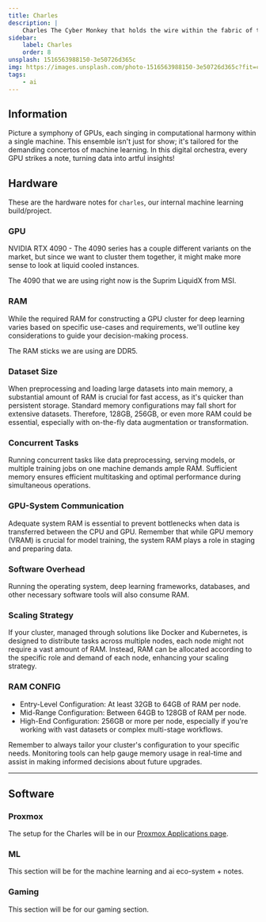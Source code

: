 ```yaml
---
title: Charles
description: |
    Charles The Cyber Monkey that holds the wire within the fabric of the matrix.
sidebar:
    label: Charles
    order: 8
unsplash: 1516563988150-3e50726d365c
img: https://images.unsplash.com/photo-1516563988150-3e50726d365c?fit=crop&w=1400&h=700&q=75
tags:
    - ai
---
```


## Information

Picture a symphony of GPUs, each singing in computational harmony within a single machine.
This ensemble isn't just for show; it's tailored for the demanding concertos of machine learning.
In this digital orchestra, every GPU strikes a note, turning data into artful insights!

## Hardware

These are the hardware notes for `charles`, our internal machine learning build/project.

### GPU

NVIDIA RTX 4090 - The 4090 series has a couple different variants on the market, but since we want to cluster them together, it might make more sense to look at liquid cooled instances.

The 4090 that we are using right now is the Suprim LiquidX from MSI.

### RAM

While the required RAM for constructing a GPU cluster for deep learning varies based on specific use-cases and requirements, we'll outline key considerations to guide your decision-making process.

The RAM sticks we are using are DDR5.

### Dataset Size

When preprocessing and loading large datasets into main memory, a substantial amount of RAM is crucial for fast access, as it's quicker than persistent storage.
Standard memory configurations may fall short for extensive datasets.
Therefore, 128GB, 256GB, or even more RAM could be essential, especially with on-the-fly data augmentation or transformation.

### Concurrent Tasks

Running concurrent tasks like data preprocessing, serving models, or multiple training jobs on one machine demands ample RAM.
Sufficient memory ensures efficient multitasking and optimal performance during simultaneous operations.

### GPU-System Communication

Adequate system RAM is essential to prevent bottlenecks when data is transferred between the CPU and GPU.
Remember that while GPU memory (VRAM) is crucial for model training, the system RAM plays a role in staging and preparing data.

### Software Overhead

Running the operating system, deep learning frameworks, databases, and other necessary software tools will also consume RAM.

### Scaling Strategy

If your cluster, managed through solutions like Docker and Kubernetes, is designed to distribute tasks across multiple nodes, each node might not require a vast amount of RAM.
Instead, RAM can be allocated according to the specific role and demand of each node, enhancing your scaling strategy.

### RAM CONFIG

-   Entry-Level Configuration: At least 32GB to 64GB of RAM per node.
-   Mid-Range Configuration: Between 64GB to 128GB of RAM per node.
-   High-End Configuration: 256GB or more per node, especially if you're working with vast datasets or complex multi-stage workflows.

Remember to always tailor your cluster's configuration to your specific needs.
Monitoring tools can help gauge memory usage in real-time and assist in making informed decisions about future upgrades.

---

## Software

### Proxmox

The setup for the Charles will be in our [Proxmox Applications page](/application/proxmox/).

### ML

This section will be for the machine learning and ai eco-system + notes.

### Gaming

This section will be for our gaming section.

